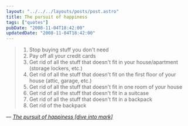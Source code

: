 ```yaml
---
layout: "../../../layouts/posts/post.astro"
title: The pursuit of happiness
tags: ["quotes"]
pubDate: "2008-11-04T18:42:00"
updatedDate: "2008-11-04T18:42:00"
---
```


> 1. Stop buying stuff you don't need
> 2. Pay off all your credit cards
> 3. Get rid of all the stuff that doesn't fit in your house/apartment (storage lockers, etc.)
> 4. Get rid of all the stuff that doesn't fit on the first floor of your house (attic, garage, etc.)
> 5. Get rid of all the stuff that doesn't fit in one room of your house
> 6. Get rid of all the stuff that doesn't fit in a suitcase
> 7. Get rid of all the stuff that doesn't fit in a backpack
> 8. Get rid of the backpack

— <cite>[The pursuit of happiness [dive into mark]](http://diveintomark.org/archives/2008/11/03/the-pursuit-of-happiness)</cite>
